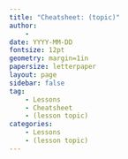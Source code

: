 ```yaml
---
title: "Cheatsheet: (topic)"
author:
    - 
date: YYYY-MM-DD
fontsize: 12pt
geometry: margin=1in
papersize: letterpaper
layout: page
sidebar: false
tag:
    - Lessons
    - Cheatsheet
    - (lesson topic)
categories:
    - Lessons
    - (lesson topic)
---
```



